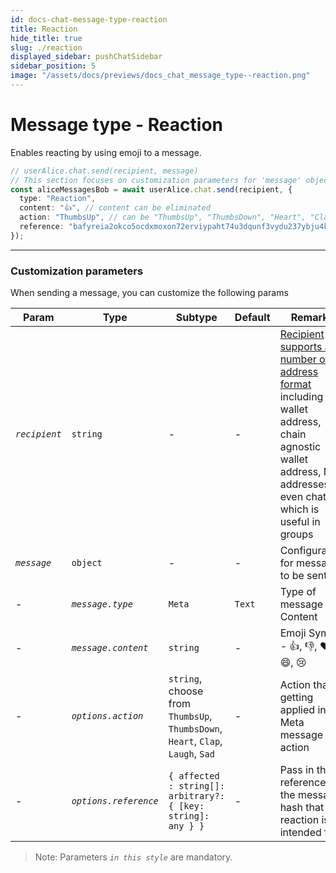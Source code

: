 ```yaml
---
id: docs-chat-message-type-reaction
title: Reaction
hide_title: true
slug: ./reaction
displayed_sidebar: pushChatSidebar
sidebar_position: 5
image: "/assets/docs/previews/docs_chat_message_type--reaction.png"
---
```


# Message type - Reaction

Enables reacting by using emoji to a message.

<head>
  <title>Message Type - Reaction | Push Chat | Push Documentation`}</title>
</head>


<Tabs className="codetabs" groupId="code-examples">
  <TabItem value="js" attributes={{className: "codetab js"}} default>

```typescript
// userAlice.chat.send(recipient, message)
// This section focuses on customization parameters for 'message' object
const aliceMessagesBob = await userAlice.chat.send(recipient, {
  type: "Reaction",
  content: "👍", // content can be eliminated
  action: "ThumbsUp", // can be "ThumbsUp", "ThumbsDown", "Heart", "Clap", "Laugh", "Sad", etc
  reference: "bafyreia2okco5ocdxmoxon72erviypaht74u3dqunf3vydu237ybju4kw4", // pass in the reference to the message hash that this reaction is intended for
});
```

  </TabItem>
</Tabs>

---

### Customization parameters

When sending a message, you can customize the following params

| Param         | Type                  | Subtype                                                                         | Default | Remarks                                                                                                                                                                                              |
| ------------- | --------------------- | ------------------------------------------------------------------------------- | ------- | ---------------------------------------------------------------------------------------------------------------------------------------------------------------------------------------------------- |
| _`recipient`_ | `string`              | -                                                                               | -       | [Recipient supports a number of address format](/docs/chat/build/types-of-recipient) including wallet address, chain agnostic wallet address, NFT addresses or even chatid which is useful in groups |
| _`message`_   | `object`              | -                                                                               | -       | Configuration for message to be sent                                                                                                                                                                 |
| -             | _`message.type`_      | `Meta`                                                                          | `Text`  | Type of message Content                                                                                                                                                                              |
| -             | _`message.content`_   | `string`                                                                        | -       | Emoji Symbol - 👍, 👎, ❤️, 👏, 😄, 😢                                                                                                                                                                |
| -             | _`options.action`_    | `string`, choose from `ThumbsUp`, `ThumbsDown`, `Heart`, `Clap`, `Laugh`, `Sad` | -       | Action that is getting applied in the Meta message action                                                                                                                                            |
| -             | _`options.reference`_ | `{ affected : string[]: arbitrary?: { [key: string]: any } }`                   | -       | Pass in the reference to the message hash that this reaction is intended for                                                                                                                         |

> Note: Parameters _`in this style`_ are mandatory.
